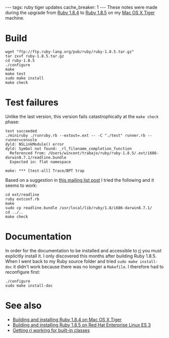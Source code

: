 ---
tags: ruby tiger updates
cache_breaker: 1
---
These notes were made during the upgrade from [[Ruby 1.8.4]] to [[Ruby 1.8.5]] on my [[Mac OS X Tiger]] machine.

= Build =

<pre>wget "ftp://ftp.ruby-lang.org/pub/ruby/ruby-1.8.5.tar.gz"
tar zxvf ruby-1.8.5.tar.gz
cd ruby-1.8.5
./configure
make 
make test
sudo make install
make check</pre>

= Test failures =

Unlike the last version, this version fails catastrophically at the <tt>make check</tt> phase:

<pre>test succeeded
./miniruby ./runruby.rb --extout=.ext -- -C "./test" runner.rb --runner=console 
dyld: NSLinkModule() error
dyld: Symbol not found: _rl_filename_completion_function
  Referenced from: /Users/wincent/trabajo/ruby/ruby-1.8.5/.ext/i686-darwin8.7.1/readline.bundle
  Expected in: flat namespace

make: *** [test-all] Trace/BPT trap</pre>

Based on a suggestion in [http://blade.nagaokaut.ac.jp/cgi-bin/scat.rb/ruby/ruby-core/5118 this mailing list post] I tried the following and it seems to work:

<pre>cd ext/readline
ruby extconf.rb
make
sudo cp readline.bundle /usr/local/lib/ruby/1.8/i686-darwin8.7.1/
cd ../..
make check</pre>

= Documentation =

In order for the documentation to be installed and accessible to [[ri]] you must explicitly install it. I only discovered this months after building Ruby 1.8.5. When I went back to my Ruby source folder and tried <tt>sudo make install-doc</tt> it didn't work because there was no longer a <tt>Makefile</tt>. I therefore had to reconfigure first:

<pre>./configure
sudo make install-doc</pre>

= See also =

* [[Building and installing Ruby 1.8.4 on Mac OS X Tiger]]
* [[Building and installing Ruby 1.8.5 on Red Hat Enterprise Linux ES 3]]
* [[Getting ri working for built-in classes]]

